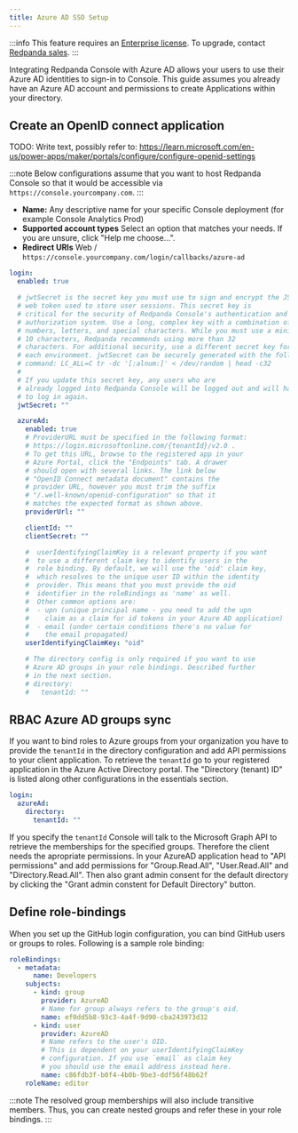 ```yaml
---
title: Azure AD SSO Setup
---
```


<head>
    <meta name="title" content="Azure AD SSO Authentication in Redpanda Console | Redpanda Docs"/>
    <meta name="description" content="Configure authentication with external identity providers such as Google, GitHub or Okta in Redpanda Console."/>
</head>

:::info
This feature requires an [Enterprise license](../../../../get-started/licenses). To upgrade, contact [Redpanda sales](https://redpanda.com/try-redpanda?section=enterprise-cloud).
:::

Integrating Redpanda Console with Azure AD allows your users to use their Azure AD identities to sign-in to Console.
This guide assumes you already have an Azure AD account and permissions to create Applications within your directory.

## Create an OpenID connect application

TODO: Write text, possibly refer to: https://learn.microsoft.com/en-us/power-apps/maker/portals/configure/configure-openid-settings

:::note
Below configurations assume that you want to host Redpanda Console so that it would be accessible via
`https://console.yourcompany.com`.
:::

- **Name:** Any descriptive name for your specific Console deployment (for example Console Analytics Prod)
- **Supported account types** Select an option that matches your needs. If you are unsure, click "Help me choose...".
- **Redirect URIs** Web / `https://console.yourcompany.com/login/callbacks/azure-ad`

```yaml
login:
  enabled: true

  # jwtSecret is the secret key you must use to sign and encrypt the JSON
  # web token used to store user sessions. This secret key is
  # critical for the security of Redpanda Console's authentication and
  # authorization system. Use a long, complex key with a combination of
  # numbers, letters, and special characters. While you must use a minimum of
  # 10 characters, Redpanda recommends using more than 32
  # characters. For additional security, use a different secret key for
  # each environment. jwtSecret can be securely generated with the following
  # command: LC_ALL=C tr -dc '[:alnum:]' < /dev/random | head -c32
  #
  # If you update this secret key, any users who are
  # already logged into Redpanda Console will be logged out and will have
  # to log in again.
  jwtSecret: ""

  azureAd:
    enabled: true
    # ProviderURL must be specified in the following format:
    # https://login.microsoftonline.com/{tenantId}/v2.0 .
    # To get this URL, browse to the registered app in your 
    # Azure Portal, click the "Endpoints" tab. A drawer 
    # should open with several links. The link below 
    # "OpenID Connect metadata document" contains the 
    # provider URL, however you must trim the suffix 
    # "/.well-known/openid-configuration" so that it 
    # matches the expected format as shown above.
    providerUrl: ""

    clientId: ""
    clientSecret: ""

    #  userIdentifyingClaimKey is a relevant property if you want 
    #  to use a different claim key to identify users in the 
    #  role binding. By default, we will use the 'oid' claim key,
    #  which resolves to the unique user ID within the identity 
    #  provider. This means that you must provide the oid 
    #  identifier in the roleBindings as 'name' as well. 
    #  Other common options are:
    #  - upn (unique principal name - you need to add the upn 
    #    claim as a claim for id tokens in your Azure AD application)
    #  - email (under certain conditions there's no value for 
    #    the email propagated)
    userIdentifyingClaimKey: "oid"

    # The directory config is only required if you want to use 
    # Azure AD groups in your role bindings. Described further
    # in the next section.
    # directory:
    #   tenantId: ""
```

## RBAC Azure AD groups sync

If you want to bind roles to Azure groups from your organization you have to provide the `tenantId` in the
directory configuration and add API permissions to your client application. To retrieve the `tenantId` go to
your registered application in the Azure Active Directory portal. The "Directory (tenant) ID" is listed
along other configurations in the essentials section.

```yaml
login:
  azureAd:
    directory:
      tenantId: ""
```

If you specify the `tenantId` Console will talk to the Microsoft Graph API to retrieve the memberships
for the specified groups. Therefore the client needs the apropriate permissions. In your AzureAD application
head to "API permissions" and add permissions for "Group.Read.All", "User.Read.All" and "Directory.Read.All".
Then also grant admin consent for the default directory by clicking the "Grant admin constent for Default Directory"
button.

## Define role-bindings

When you set up the GitHub login configuration, you can bind GitHub users or groups to roles. Following is a sample
role binding:

```yaml
roleBindings:
  - metadata:
      name: Developers
    subjects:
      - kind: group
        provider: AzureAD
        # Name for group always refers to the group's oid.
        name: ef0dd5b8-93c3-4a4f-9d90-cba243973d32
      - kind: user
        provider: AzureAD
        # Name refers to the user's OID.
        # This is dependent on your userIdentifyingClaimKey
        # configuration. If you use `email` as claim key
        # you should use the email address instead here.
        name: c86fdb3f-b0f4-4b0b-9be3-ddf56f48b62f
    roleName: editor
```

:::note
The resolved group memberships will also include transitive members. Thus, you can
create nested groups and refer these in your role bindings.
:::
